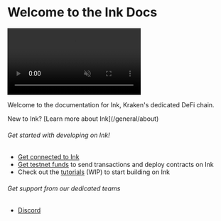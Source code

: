 
# Welcome to the Ink Docs

<video autoPlay loop muted playsInline className="w-full rounded-6xl">
  <source src="../images/ink-banner.mp4" type="video/mp4" />
</video>

Welcome to the documentation for Ink, Kraken's dedicated DeFi chain.

<Callout type="info" emoji="ℹ️">
New to Ink? [Learn more about Ink](/general/about)
</Callout>

###### Get started with developing on Ink!
- [Get connected to Ink](/quick-start/get-connected)
- [Get testnet funds](/quick-start/faucets) to send transactions and deploy contracts on Ink
- Check out the [tutorials](/build/tutorials) (WIP) to start building on Ink

###### Get support from our dedicated teams
- <a href={URLS.discordUrl}>Discord</a>
